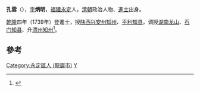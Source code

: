 '''孔雲'''（{{bd|?||?|}}），[[表字|字]]'''炳明'''，[[福建|福建]][[永定|永定]]人，[[清朝|清朝]]政治人物、[[進士|進士]]出身。

[[乾隆|乾隆]]四年（1739年）登進士，授[[陕西|陕西]][[兴安州|兴安州]][[知州|知州]]、[[平利|平利]][[知县|知县]]，调授[[湖南|湖南]][[龙山|龙山]]、[[石門縣|石门]][[知县|知县]]、升[[澧州|澧州]][[知州|知州]]<ref>{{cite news|title=永定县志  县志（1994年版）|url=http://www.ydxq.cn/right.asp?bookid=30&juanid=77&zhangid=302|accessdate=2013-10-27|newspaper=永定县志|deadurl=yes|archiveurl=https://web.archive.org/web/20131029191031/http://www.ydxq.cn/right.asp?bookid=30&juanid=77&zhangid=302|archivedate=2013-10-29}}</ref>。

==參考==
{{reflist}}
{{清朝人物小作品}}
{{乾隆四年己未科殿試金榜}}
[[Category:永定區人_(龍巖市)|Category:永定區人 (龍巖市)]]
[[Category:孔姓|Y]]